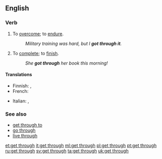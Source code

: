 ==English==

===Verb===
{{head|en|verb|head=[[get]] [[through]]}}

# To [[overcome]]; to [[endure]].
#: ''Military training was hard, but I '''got through it'''.''
# To [[complete]]; to [[finish]].
#: ''She '''got through''' her book this morning!''

====Translations====
{{trans-top|to overcome}}
* Finnish: {{t+|fi|selviytyä}}, {{t+|fi|suoriutua}}
* French: {{t+|fr|franchir}}
{{trans-mid}}
* Italian: {{t+|it|superare}}, {{t|it|farcela}}
{{trans-bottom}}

===See also===
* [[get through to]]
* [[go through]]
* [[live through]]

[[et:get through]]
[[it:get through]]
[[ml:get through]]
[[pl:get through]]
[[pt:get through]]
[[ru:get through]]
[[sv:get through]]
[[ta:get through]]
[[uk:get through]]
